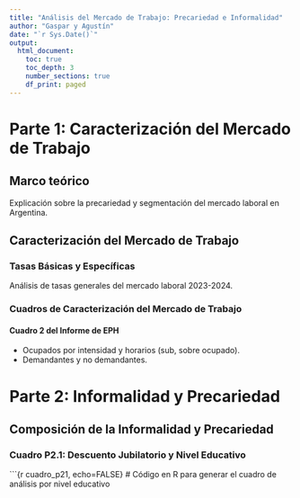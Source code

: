 ```yaml
---
title: "Análisis del Mercado de Trabajo: Precariedad e Informalidad"
author: "Gaspar y Agustín"
date: "`r Sys.Date()`"
output: 
  html_document:
    toc: true
    toc_depth: 3
    number_sections: true
    df_print: paged
---
```


# Parte 1: Caracterización del Mercado de Trabajo

## Marco teórico

Explicación sobre la precariedad y segmentación del mercado laboral en Argentina.

## Caracterización del Mercado de Trabajo

### Tasas Básicas y Específicas

Análisis de tasas generales del mercado laboral 2023-2024.

### Cuadros de Caracterización del Mercado de Trabajo

#### Cuadro 2 del Informe de EPH

-   Ocupados por intensidad y horarios (sub, sobre ocupado).
-   Demandantes y no demandantes.

# Parte 2: Informalidad y Precariedad

## Composición de la Informalidad y Precariedad

### Cuadro P2.1: Descuento Jubilatorio y Nivel Educativo

\`\`\`{r cuadro_p21, echo=FALSE} \# Código en R para generar el cuadro de análisis por nivel educativo
